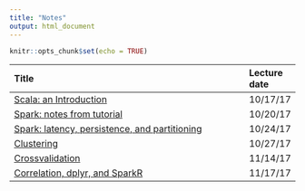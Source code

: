 ```yaml
---
title: "Notes"
output: html_document
---
```


```r
knitr::opts_chunk$set(echo = TRUE)
```

| Title                                                                             | Lecture date   |
| :-------------------------------------------------------------------------------- | :------------- |
| [Scala: an Introduction](notes/scala.html)                                        | 10/17/17       |
| [Spark: notes from tutorial](notes/spark-tutorial.html)                           | 10/20/17       |
| [Spark: latency, persistence, and partitioning](notes/latency.html)               | 10/24/17       |
| [Clustering](notes/ml.html)                                                       | 10/27/17       |
| [Crossvalidation](notes/crossvalidation.html)                                     | 11/14/17       |
| [Correlation, dplyr, and SparkR](notes/dplyr-and-sparkr.html)                     | 11/17/17       |

